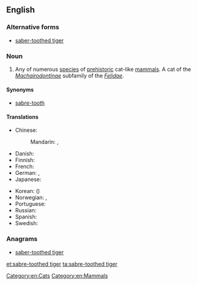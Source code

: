 ==English==
{{wikipedia}}

===Alternative forms===
* [[saber-toothed tiger]]

===Noun===
{{en-noun|sg=[[sabre]]-[[toothed]] [[tiger]]}}

# Any of numerous [[species]] of [[prehistoric]] cat-like [[mammals]]. A cat of the ''[[Machairodontinae]]'' subfamily of the ''[[Felidae]]''.

====Synonyms====
* [[sabre-tooth]]

====Translations====
{{trans-top|prehistoric cat}}
* Chinese:
*: Mandarin: {{t-|cmn|劍齒虎|sc=Hani}}, {{t-|cmn|剑齿虎|tr=jiànchǐhǔ|sc=Hani}}
* Danish: {{t-|da|sabelkat|c}}
* Finnish: {{t-|fi|sapelihammastiikeri}}
* French: {{t-|fr|chat à dents de sabre|m}}
* German: {{t+|de|Säbelzahntiger|m}}, {{t-|de|Säbelzahnkatze|f}}
* Japanese: {{t-|ja|剣歯虎|tr=けんしこ, kenshiko}}
{{trans-mid}}
* Korean: {{t-|ko|검치호|tr=geomchiho}} ({{t-|ko|劍齒虎}})
* Norwegian: {{t-|no|sabeltanntiger|m}}, {{t-|no|sabeltannkatt|m}}
* Portuguese: {{t-|pt|tigre-dente-de-sabre|m}}
* Russian: {{t-|ru|саблезубая кошка|f|tr=sablezúbaja kóška}} {{qualifier|lit.: sabre-toothed cat}}
* Spanish: {{t-|es|diente de sable|m}}
* Swedish: {{t-|sv|sabeltandad tiger|c}}
{{trans-bottom}}

===Anagrams===
* [[saber-toothed tiger#English|saber-toothed tiger]]

[[Category:en:Cats]]
[[Category:en:Mammals]]

[[et:sabre-toothed tiger]]
[[ta:sabre-toothed tiger]]